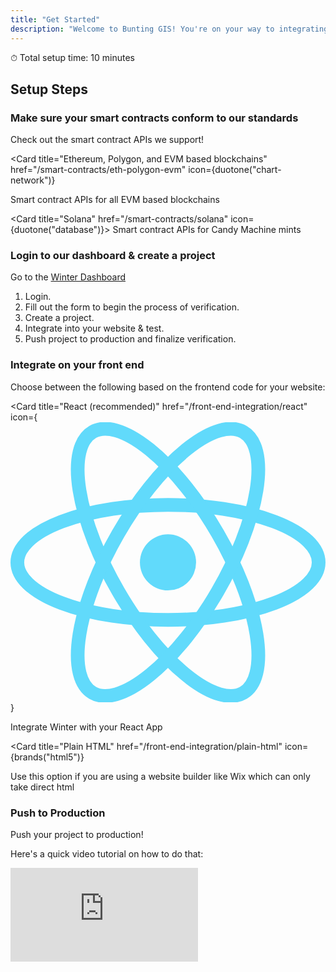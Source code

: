 ```yaml
---
title: "Get Started"
description: "Welcome to Bunting GIS! You're on your way to integrating an NFT checkout for free"
---
```


⏱ Total setup time: 10 minutes

## Setup Steps

### Make sure your smart contracts conform to our standards

Check out the smart contract APIs we support!

<Card
  title="Ethereum, Polygon, and EVM based blockchains"
  href="/smart-contracts/eth-polygon-evm"
  icon={duotone("chart-network")}
>
  Smart contract APIs for all EVM based blockchains
</Card>

<Card title="Solana" href="/smart-contracts/solana" icon={duotone("database")}>
  Smart contract APIs for Candy Machine mints
</Card>

### Login to our dashboard & create a project

Go to the [Winter Dashboard](https://business.usewinter.com/)

1. Login.
2. Fill out the form to begin the process of verification.
3. Create a project.
4. Integrate into your website & test.
5. Push project to production and finalize verification.

### Integrate on your front end

Choose between the following based on the frontend code for your website:

<Card
  title="React (recommended)"
  href="/front-end-integration/react"
  icon={
    <svg
      class="h-6 w-6"
      xmlns="http://www.w3.org/2000/svg"
      viewBox="-11.5 -10.23174 23 20.46348"
    >
      <circle cx="0" cy="0" r="2.05" fill="#61dafb" />
      <g stroke="#61dafb" strokeWidth="1" fill="none">
        <ellipse rx="11" ry="4.2" />
        <ellipse rx="11" ry="4.2" transform="rotate(60)" />
        <ellipse rx="11" ry="4.2" transform="rotate(120)" />
      </g>
    </svg>
  }
>
  Integrate Winter with your React App
</Card>

<Card
  title="Plain HTML"
  href="/front-end-integration/plain-html"
  icon={brands("html5")}
>
  Use this option if you are using a website builder like Wix which can only
  take direct html
</Card>

### Push to Production

Push your project to production!

Here's a quick video tutorial on how to do that:

<iframe
  class="w-full h-96"
  src="https://www.loom.com/embed/9ea1f91a995c436ab6269f1bbbe937e7"
  frameborder="0"
  webkitallowfullscreen
  mozallowfullscreen
  allowfullscreen
></iframe>
